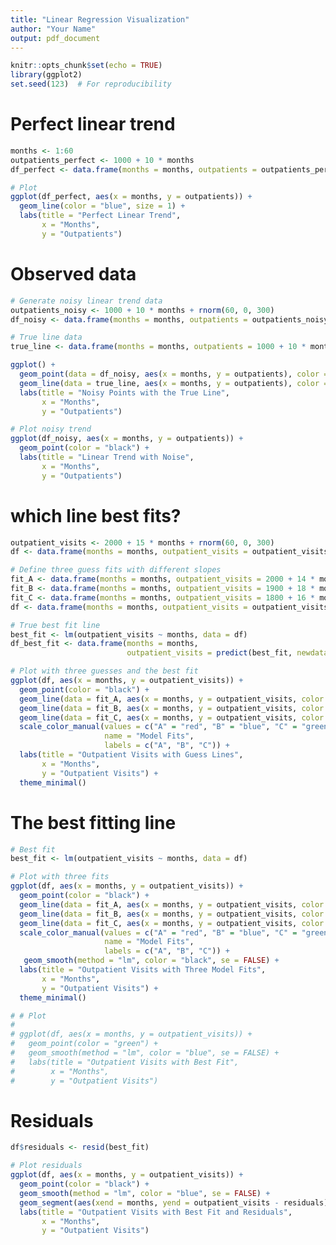 ```yaml
---
title: "Linear Regression Visualization"
author: "Your Name"
output: pdf_document
---
```


```r
knitr::opts_chunk$set(echo = TRUE)
library(ggplot2)
set.seed(123)  # For reproducibility
```


# Perfect linear trend
```r
months <- 1:60
outpatients_perfect <- 1000 + 10 * months
df_perfect <- data.frame(months = months, outpatients = outpatients_perfect)

# Plot
ggplot(df_perfect, aes(x = months, y = outpatients)) +
  geom_line(color = "blue", size = 1) +
  labs(title = "Perfect Linear Trend",
       x = "Months",
       y = "Outpatients")
```


# Observed data
```r
# Generate noisy linear trend data
outpatients_noisy <- 1000 + 10 * months + rnorm(60, 0, 300)
df_noisy <- data.frame(months = months, outpatients = outpatients_noisy)

# True line data
true_line <- data.frame(months = months, outpatients = 1000 + 10 * months)

ggplot() +
  geom_point(data = df_noisy, aes(x = months, y = outpatients), color = "black") +
  geom_line(data = true_line, aes(x = months, y = outpatients), color = "blue", size = 1) +
  labs(title = "Noisy Points with the True Line",
       x = "Months",
       y = "Outpatients")

# Plot noisy trend
ggplot(df_noisy, aes(x = months, y = outpatients)) +
  geom_point(color = "black") +
  labs(title = "Linear Trend with Noise",
       x = "Months",
       y = "Outpatients")
```

# which line best fits?
```r
outpatient_visits <- 2000 + 15 * months + rnorm(60, 0, 300)
df <- data.frame(months = months, outpatient_visits = outpatient_visits)

# Define three guess fits with different slopes
fit_A <- data.frame(months = months, outpatient_visits = 2000 + 14 * months)
fit_B <- data.frame(months = months, outpatient_visits = 1900 + 18 * months)
fit_C <- data.frame(months = months, outpatient_visits = 1800 + 16 * months)
df <- data.frame(months = months, outpatient_visits = outpatient_visits)

# True best fit line
best_fit <- lm(outpatient_visits ~ months, data = df)
df_best_fit <- data.frame(months = months, 
                          outpatient_visits = predict(best_fit, newdata = data.frame(months = months)))

# Plot with three guesses and the best fit
ggplot(df, aes(x = months, y = outpatient_visits)) +
  geom_point(color = "black") +
  geom_line(data = fit_A, aes(x = months, y = outpatient_visits, color = "A"), size = 1) +
  geom_line(data = fit_B, aes(x = months, y = outpatient_visits, color = "B"), size = 1) +
  geom_line(data = fit_C, aes(x = months, y = outpatient_visits, color = "C"), size = 1) +
  scale_color_manual(values = c("A" = "red", "B" = "blue", "C" = "green"),
                     name = "Model Fits",
                     labels = c("A", "B", "C")) +
  labs(title = "Outpatient Visits with Guess Lines",
       x = "Months",
       y = "Outpatient Visits") +
  theme_minimal()

```

# The best fitting line
```r
# Best fit
best_fit <- lm(outpatient_visits ~ months, data = df)

# Plot with three fits
ggplot(df, aes(x = months, y = outpatient_visits)) +
  geom_point(color = "black") +
  geom_line(data = fit_A, aes(x = months, y = outpatient_visits, color = "A"), size = 1) +
  geom_line(data = fit_B, aes(x = months, y = outpatient_visits, color = "B"), size = 1) +
  geom_line(data = fit_C, aes(x = months, y = outpatient_visits, color = "C"), size = 1) +
  scale_color_manual(values = c("A" = "red", "B" = "blue", "C" = "green"),
                     name = "Model Fits",
                     labels = c("A", "B", "C")) +
   geom_smooth(method = "lm", color = "black", se = FALSE) +
  labs(title = "Outpatient Visits with Three Model Fits",
       x = "Months",
       y = "Outpatient Visits") +
  theme_minimal()

# # Plot
# 
# ggplot(df, aes(x = months, y = outpatient_visits)) +
#   geom_point(color = "green") +
#   geom_smooth(method = "lm", color = "blue", se = FALSE) +
#   labs(title = "Outpatient Visits with Best Fit",
#        x = "Months",
#        y = "Outpatient Visits")
```

# Residuals
```r
df$residuals <- resid(best_fit)

# Plot residuals
ggplot(df, aes(x = months, y = outpatient_visits)) +
  geom_point(color = "black") +
  geom_smooth(method = "lm", color = "blue", se = FALSE) +
  geom_segment(aes(xend = months, yend = outpatient_visits - residuals), color = "red") +
  labs(title = "Outpatient Visits with Best Fit and Residuals",
       x = "Months",
       y = "Outpatient Visits")
```